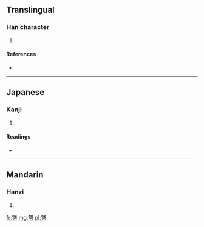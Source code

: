 ==Translingual==

===Han character===
{{Han char|rn=19|rad=力|as=11|sn=13|four=|canj=弓戈大尸 (NIKS)}}

# {{defn|Han|sort=力11}}

====References====
* {{Han ref|kx=0149.080|dkj=02425|dj=0337.010|hdz=10379.100|uh=52E5|ud=21221}}

----

==Japanese==

===Kanji===
{{ja-kanji|grade=|rs=力11}}

# {{defn|lang=ja|sort=力11}}

====Readings====
* {{ja-readings|on=[[きょう]] (kyō), [[ごう]] (gō)|kun=[[せまる]] (semaru), [[つとめる]] (tsutomeru)}}

----

==Mandarin==

===Hanzi===
{{cmn-hanzi|pin=[[qiǎng]] ([[qiang3]])|wg=ch'iang<sup>3</sup>}}

# {{defn|lang=cmn|sort=力11}}

[[fr:勥]]
[[mg:勥]]
[[pl:勥]]